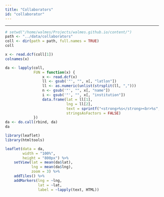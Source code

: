 ```yaml
---
title: "Collaborators"
id: "collaborator"
---
```


---

<style>
div.leaflet {
   display: block;
   margin: auto;
   border: 2px solid gray;
}
</style>

<!-- <center> <h2> Geographical distribution </h2> </center> -->

```r
# setwd("/home/walmes/Projects/walmes.github.io/content/")
path <- "../data/collaborators"
coll <- dir(path = path, full.names = TRUE)
coll

x <- read.dcf(coll[1])
colnames(x)

da <- lapply(coll,
             FUN = function(x) {
                 x <- read.dcf(x)
                 ll <- gsub('"', "", x[, "latlon"])
                 ll <- as.numeric(unlist(strsplit(ll, ",")))
                 n <- gsub('"', "", x[, "name"])
                 i <- gsub('"', "", x[, "institution"])
                 data.frame(lat = ll[1],
                            lng = ll[2],
                            text = sprintf("<strong>%s</strong><br>%s", n, i),
                            stringsAsFactors = FALSE)
             })
da <- do.call(rbind, da)
da
```

```r
library(leaflet)
library(htmltools)

leaflet(data = da,
        width = "100%",
        height = "800px") %>%
    setView(lat = mean(da$lat),
            lng = mean(da$lng),
            zoom = 3) %>%
    addTiles() %>%
    addMarkers(lng = ~lng,
               lat = ~lat,
               label = ~lapply(text, HTML))
```
